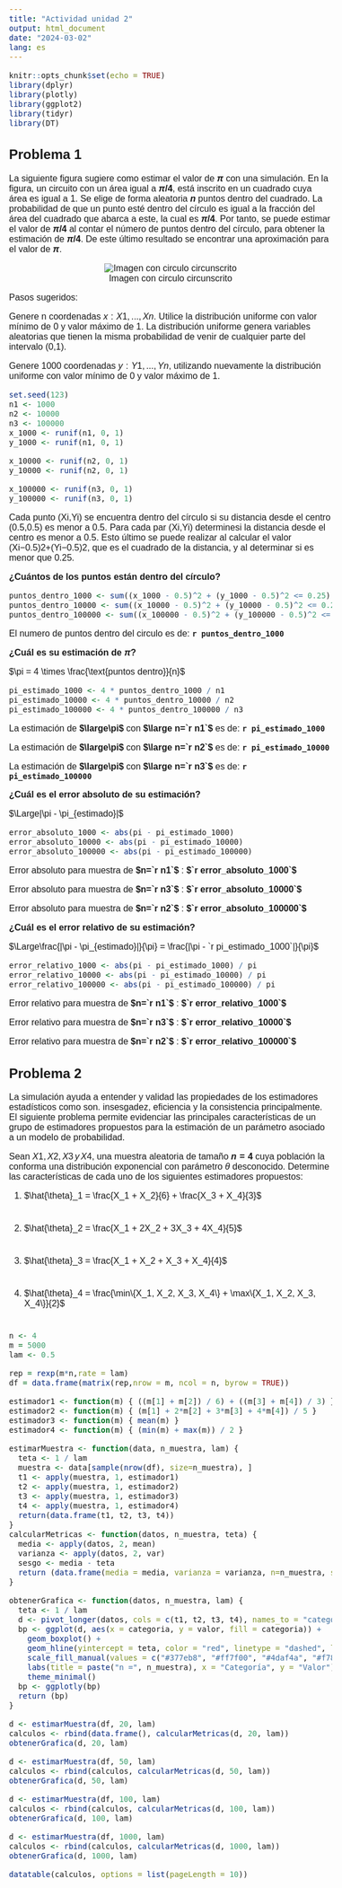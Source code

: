 ```yaml
---
title: "Actividad unidad 2"
output: html_document
date: "2024-03-02"
lang: es
---
```




<style type="text/css">
  body {
    font-size: 16px;
    font-family: Arial, sans-serif;
    margin-bottom: 20px;
  }
  li {
    margin-bottom: 40px;
  }
}
</style>
```r
knitr::opts_chunk$set(echo = TRUE)
library(dplyr)
library(plotly)
library(ggplot2)
library(tidyr)
library(DT)
```
## Problema 1
La siguiente figura sugiere como estimar el valor de **$\pi$** con una simulación. En la figura, un circuito con un área igual a **$\pi/4$**, está inscrito en un cuadrado cuya área es igual a 1. Se elige de forma aleatoria **$n$** puntos dentro del cuadrado. La probabilidad de que un punto esté dentro del círculo es igual a la fracción del área del cuadrado que abarca a este, la cual es **$\pi/4$**. Por tanto, se puede estimar el valor de **$\pi/4$** al contar el número de puntos dentro del círculo, para obtener la estimación de **$\pi/4$**. De este último resultado se encontrar una aproximación para el valor de **$\pi$**.

<div style="text-align: center">
![Imagen con circulo circunscrito](pi.png)
</div>


Pasos sugeridos:

Genere n coordenadas $x: X1, . . . , Xn$. Utilice la distribución uniforme con valor mínimo de 0 y valor máximo de 1. La distribución uniforme genera variables aleatorias que tienen la misma probabilidad de venir de cualquier parte del intervalo (0,1).

Genere 1000 coordenadas $y: Y1,...,Yn$, utilizando nuevamente la distribución uniforme con valor mínimo de 0 y valor máximo de 1.

```r
set.seed(123)
n1 <- 1000
n2 <- 10000
n3 <- 100000
x_1000 <- runif(n1, 0, 1)
y_1000 <- runif(n1, 0, 1)

x_10000 <- runif(n2, 0, 1)
y_10000 <- runif(n2, 0, 1)

x_100000 <- runif(n3, 0, 1)
y_100000 <- runif(n3, 0, 1)
```

Cada punto (Xi,Yi) se encuentra dentro del círculo si su distancia desde el centro (0.5,0.5) es menor a 0.5. Para cada par (Xi,Yi) determinesi la distancia desde el centro es menor a 0.5. Esto último se puede realizar al calcular el valor (Xi−0.5)2+(Yi−0.5)2, que es el cuadrado de la distancia, y al determinar si es menor que 0.25.

**¿Cuántos de los puntos están dentro del círculo?**
```r
puntos_dentro_1000 <- sum((x_1000 - 0.5)^2 + (y_1000 - 0.5)^2 <= 0.25)
puntos_dentro_10000 <- sum((x_10000 - 0.5)^2 + (y_10000 - 0.5)^2 <= 0.25)
puntos_dentro_100000 <- sum((x_100000 - 0.5)^2 + (y_100000 - 0.5)^2 <= 0.25)
```
El numero de puntos dentro del circulo es de: **`r puntos_dentro_1000`**

**¿Cuál es su estimación de $\pi$?**

$\pi = 4 \times \frac{\text{puntos dentro}}{n}$

```r
pi_estimado_1000 <- 4 * puntos_dentro_1000 / n1
pi_estimado_10000 <- 4 * puntos_dentro_10000 / n2
pi_estimado_100000 <- 4 * puntos_dentro_100000 / n3
```

La estimación de **$\large\pi$** con **$\large n=`r n1`$** es de: **`r pi_estimado_1000`**

La estimación de **$\large\pi$** con **$\large n=`r n2`$** es de: **`r pi_estimado_10000`**

La estimación de **$\large\pi$** con **$\large n=`r n3`$** es de: **`r pi_estimado_100000`**

**¿Cuál es el error absoluto de su estimación?**

$\Large|\pi - \pi_{estimado}|$

```r
error_absoluto_1000 <- abs(pi - pi_estimado_1000)
error_absoluto_10000 <- abs(pi - pi_estimado_10000)
error_absoluto_100000 <- abs(pi - pi_estimado_100000)
```

Error absoluto para muestra de **$n=`r n1`$** : **$`r error_absoluto_1000`$**

Error absoluto para muestra de **$n=`r n3`$** : **$`r error_absoluto_10000`$**

Error absoluto para muestra de **$n=`r n2`$** :  **$`r error_absoluto_100000`$**

**¿Cuál es el error relativo de su estimación?**

$\Large\frac{|\pi - \pi_{estimado}|}{\pi} = \frac{|\pi - `r pi_estimado_1000`|}{\pi}$

```r
error_relativo_1000 <- abs(pi - pi_estimado_1000) / pi
error_relativo_10000 <- abs(pi - pi_estimado_10000) / pi
error_relativo_100000 <- abs(pi - pi_estimado_100000) / pi
```

Error relativo para muestra de **$n=`r n1`$** : **$`r error_relativo_1000`$**

Error relativo para muestra de **$n=`r n3`$** : **$`r error_relativo_10000`$**

Error relativo para muestra de **$n=`r n2`$** :  **$`r error_relativo_100000`$**





## Problema 2

La simulación ayuda a entender y validad las propiedades de los estimadores estadísticos como son. insesgadez, eficiencia y la consistencia principalmente. El siguiente problema permite evidenciar las principales características de un grupo de estimadores propuestos para la estimación de un parámetro asociado a un modelo de probabilidad.

Sean $X1, X2, X3 \,y\, X4$, una muestra aleatoria de tamaño **$n=4$** cuya población la conforma una distribución exponencial con parámetro $\theta$ desconocido. Determine las características de cada uno de los siguientes estimadores propuestos:

1. $\hat{\theta}_1 = \frac{X_1 + X_2}{6} + \frac{X_3 + X_4}{3}$

1. $\hat{\theta}_2 = \frac{X_1 + 2X_2 + 3X_3 + 4X_4}{5}$

1. $\hat{\theta}_3 = \frac{X_1 + X_2 + X_3 + X_4}{4}$

1. $\hat{\theta}_4 = \frac{\min\{X_1, X_2, X_3, X_4\} + \max\{X_1, X_2, X_3, X_4\}}{2}$

```r
n <- 4
m = 5000
lam <- 0.5

rep = rexp(m*n,rate = lam)
df = data.frame(matrix(rep,nrow = m, ncol = n, byrow = TRUE))

estimador1 <- function(m) { ((m[1] + m[2]) / 6) + ((m[3] + m[4]) / 3) }
estimador2 <- function(m) { (m[1] + 2*m[2] + 3*m[3] + 4*m[4]) / 5 }
estimador3 <- function(m) { mean(m) }
estimador4 <- function(m) { (min(m) + max(m)) / 2 }

estimarMuestra <- function(data, n_muestra, lam) {
  teta <- 1 / lam
  muestra <- data[sample(nrow(df), size=n_muestra), ]
  t1 <- apply(muestra, 1, estimador1)
  t2 <- apply(muestra, 1, estimador2)
  t3 <- apply(muestra, 1, estimador3)
  t4 <- apply(muestra, 1, estimador4)
  return(data.frame(t1, t2, t3, t4))
}
calcularMetricas <- function(datos, n_muestra, teta) {
  media <- apply(datos, 2, mean)
  varianza <- apply(datos, 2, var)
  sesgo <- media - teta
  return (data.frame(media = media, varianza = varianza, n=n_muestra, sesgo=sesgo))
}

obtenerGrafica <- function(datos, n_muestra, lam) {
  teta <- 1 / lam
  d <- pivot_longer(datos, cols = c(t1, t2, t3, t4), names_to = "categoria", values_to = "valor")
  bp <- ggplot(d, aes(x = categoria, y = valor, fill = categoria)) +
    geom_boxplot() +
    geom_hline(yintercept = teta, color = "red", linetype = "dashed", linewidth = 1) +
    scale_fill_manual(values = c("#377eb8", "#ff7f00", "#4daf4a", "#f781bf")) +
    labs(title = paste("n =", n_muestra), x = "Categoría", y = "Valor") +
    theme_minimal() 
  bp <- ggplotly(bp)
  return (bp)
}
```

```r
d <- estimarMuestra(df, 20, lam)
calculos <- rbind(data.frame(), calcularMetricas(d, 20, lam))
obtenerGrafica(d, 20, lam)

d <- estimarMuestra(df, 50, lam)
calculos <- rbind(calculos, calcularMetricas(d, 50, lam))
obtenerGrafica(d, 50, lam)

d <- estimarMuestra(df, 100, lam)
calculos <- rbind(calculos, calcularMetricas(d, 100, lam))
obtenerGrafica(d, 100, lam)

d <- estimarMuestra(df, 1000, lam)
calculos <- rbind(calculos, calcularMetricas(d, 1000, lam))
obtenerGrafica(d, 1000, lam)
```

```r
datatable(calculos, options = list(pageLength = 10))
```





